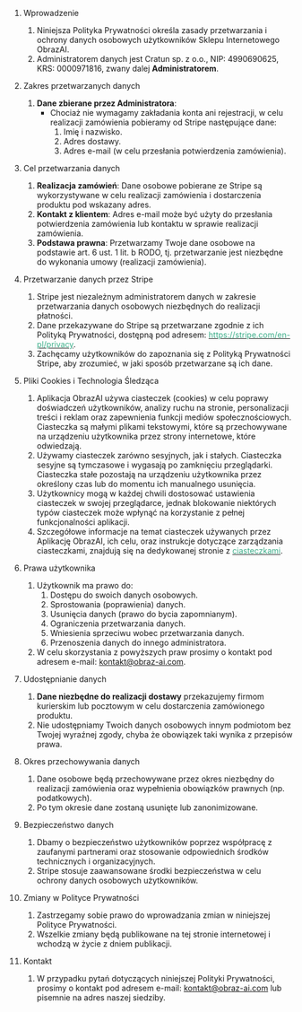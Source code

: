 1. Wprowadzenie
    1. Niniejsza Polityka Prywatności określa zasady przetwarzania i ochrony danych osobowych użytkowników Sklepu Internetowego ObrazAI.
    2. Administratorem danych jest Cratun sp. z o.o., NIP: 4990690625, KRS: 0000971816, zwany dalej **Administratorem**.

2. Zakres przetwarzanych danych
      1. **Dane zbierane przez Administratora**:
          - Chociaż nie wymagamy zakładania konta ani rejestracji, w celu realizacji zamówienia pobieramy od Stripe następujące dane:
              1. Imię i nazwisko.
              2. Adres dostawy.
              3. Adres e-mail (w celu przesłania potwierdzenia zamówienia).

3. Cel przetwarzania danych
    1. **Realizacja zamówień**: Dane osobowe pobierane ze Stripe są wykorzystywane w celu realizacji zamówienia i dostarczenia produktu pod wskazany adres.
    2. **Kontakt z klientem**: Adres e-mail może być użyty do przesłania potwierdzenia zamówienia lub kontaktu w sprawie realizacji zamówienia.
    3. **Podstawa prawna**: Przetwarzamy Twoje dane osobowe na podstawie art. 6 ust. 1 lit. b RODO, tj. przetwarzanie jest niezbędne do wykonania umowy (realizacji zamówienia).


4. Przetwarzanie danych przez Stripe
    1. Stripe jest niezależnym administratorem danych w zakresie przetwarzania danych osobowych niezbędnych do realizacji płatności.
    2. Dane przekazywane do Stripe są przetwarzane zgodnie z ich Polityką Prywatności, dostępną pod adresem: [<font color='#3BAE89'>https://stripe.com/en-pl/privacy</font>](https://stripe.com/en-pl/privacy).
    3. Zachęcamy użytkowników do zapoznania się z Polityką Prywatności Stripe, aby zrozumieć, w jaki sposób przetwarzane są ich dane.

5. Pliki Cookies i Technologia Śledząca
    1. Aplikacja ObrazAI używa ciasteczek (cookies) w celu poprawy doświadczeń użytkowników, analizy ruchu na stronie, personalizacji treści i reklam oraz zapewnienia funkcji mediów społecznościowych. Ciasteczka są małymi plikami tekstowymi, które są przechowywane na urządzeniu użytkownika przez strony internetowe, które odwiedzają.
    2. Używamy ciasteczek zarówno sesyjnych, jak i stałych. Ciasteczka sesyjne są tymczasowe i wygasają po zamknięciu przeglądarki. Ciasteczka stałe pozostają na urządzeniu użytkownika przez określony czas lub do momentu ich manualnego usunięcia.
    3. Użytkownicy mogą w każdej chwili dostosować ustawienia ciasteczek w swojej przeglądarce, jednak blokowanie niektórych typów ciasteczek może wpłynąć na korzystanie z pełnej funkcjonalności aplikacji.
    4. Szczegółowe informacje na temat ciasteczek używanych przez Aplikację ObrazAI, ich celu, oraz instrukcje dotyczące zarządzania ciasteczkami, znajdują się na dedykowanej stronie z [<font color='#3BAE89'>ciasteczkami</font>](https://www.obraz-ai.com/cookies).

6. Prawa użytkownika
    1. Użytkownik ma prawo do:
        1. Dostępu do swoich danych osobowych.
        2. Sprostowania (poprawienia) danych.
        3. Usunięcia danych (prawo do bycia zapomnianym).
        4. Ograniczenia przetwarzania danych.
        5. Wniesienia sprzeciwu wobec przetwarzania danych.
        6. Przenoszenia danych do innego administratora.
    2. W celu skorzystania z powyższych praw prosimy o kontakt pod adresem e-mail: kontakt@obraz-ai.com.

7. Udostępnianie danych
    1. **Dane niezbędne do realizacji dostawy** przekazujemy firmom kurierskim lub pocztowym w celu dostarczenia zamówionego produktu.
    2. Nie udostępniamy Twoich danych osobowych innym podmiotom bez Twojej wyraźnej zgody, chyba że obowiązek taki wynika z przepisów prawa.


8. Okres przechowywania danych
    1. Dane osobowe będą przechowywane przez okres niezbędny do realizacji zamówienia oraz wypełnienia obowiązków prawnych (np. podatkowych).
    2. Po tym okresie dane zostaną usunięte lub zanonimizowane.

9. Bezpieczeństwo danych
    1. Dbamy o bezpieczeństwo użytkowników poprzez współpracę z zaufanymi partnerami oraz stosowanie odpowiednich środków technicznych i organizacyjnych.
    2. Stripe stosuje zaawansowane środki bezpieczeństwa w celu ochrony danych osobowych użytkowników.

10. Zmiany w Polityce Prywatności
    1. Zastrzegamy sobie prawo do wprowadzania zmian w niniejszej Polityce Prywatności.
    2. Wszelkie zmiany będą publikowane na tej stronie internetowej i wchodzą w życie z dniem publikacji.

11. Kontakt
    1. W przypadku pytań dotyczących niniejszej Polityki Prywatności, prosimy o kontakt pod adresem e-mail: kontakt@obraz-ai.com lub pisemnie na adres naszej siedziby.

